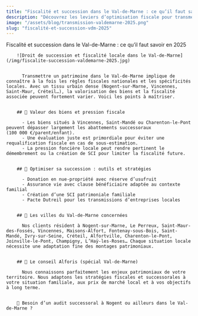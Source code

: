 ```yaml
---
title: "Fiscalité et succession dans le Val-de-Marne : ce qu’il faut savoir en 2025"
description: "Découvrez les leviers d’optimisation fiscale pour transmettre votre patrimoine dans le Val-de-Marne (Nogent, Vincennes, Saint-Maur…)."
image: "/assets/blog/transmission-valdemarne-2025.png"
slug: "fiscalité-et-succession-vdm-2025"
---
```


Fiscalité et succession dans le Val-de-Marne : ce qu’il faut savoir en 2025
        

        ![Droit de succession et fiscalité locale dans le Val-de-Marne](/img/fiscalite-succession-valdemarne-2025.jpg)

        
          Transmettre un patrimoine dans le Val-de-Marne implique de connaître à la fois les règles fiscales nationales et les spécificités locales. Avec un tissu urbain dense (Nogent-sur-Marne, Vincennes, Saint-Maur, Créteil…), la valorisation des biens et la fiscalité associée peuvent fortement varier. Voici les points à maîtriser.
        

        ## 🏡 Valeur des biens et pression fiscale
        
          - Les biens situés à Vincennes, Saint-Mandé ou Charenton-le-Pont peuvent dépasser largement les abattements successoraux (100 000 €/parent/enfant).
          - Une évaluation juste est primordiale pour éviter une requalification fiscale en cas de sous-estimation.
          - La pression foncière locale peut rendre pertinent le démembrement ou la création de SCI pour limiter la fiscalité future.
        

        ## 📜 Optimiser sa succession : outils et stratégies
        
          - Donation en nue-propriété avec réserve d’usufruit
          - Assurance vie avec clause bénéficiaire adaptée au contexte familial
          - Création d’une SCI patrimoniale familiale
          - Pacte Dutreil pour les transmissions d’entreprises locales
        

        ## 📍 Les villes du Val-de-Marne concernées
        
          Nos clients résident à Nogent-sur-Marne, Le Perreux, Saint-Maur-des-Fossés, Vincennes, Maisons-Alfort, Fontenay-sous-Bois, Saint-Mandé, Ivry-sur-Seine, Créteil, Alfortville, Charenton-le-Pont, Joinville-le-Pont, Champigny, L’Haÿ-les-Roses… Chaque situation locale nécessite une adaptation fine des montages patrimoniaux.
        

        ## 📎 Le conseil Alforis (spécial Val-de-Marne)
        
          Nous connaissons parfaitement les enjeux patrimoniaux de votre territoire. Nous adaptons les stratégies fiscales et successorales à votre situation familiale, aux prix de marché local et à vos objectifs à long terme.
        

        📆 Besoin d’un audit successoral à Nogent ou ailleurs dans le Val-de-Marne ?
